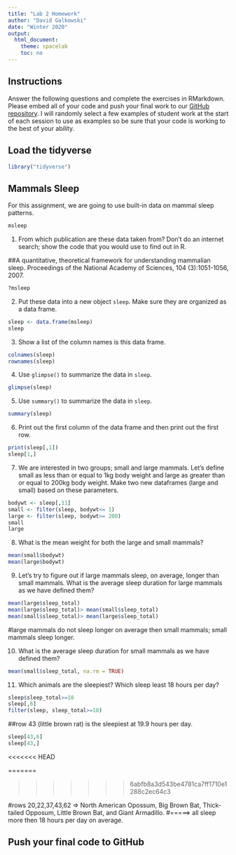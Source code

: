 ```yaml
---
title: "Lab 2 Homework"
author: "David Galkowski"
date: "Winter 2020"
output:
  html_document:
    theme: spacelab
    toc: no
---
```


## Instructions
Answer the following questions and complete the exercises in RMarkdown. Please embed all of your code and push your final work to our [GitHub repository](https://github.com/FRS417-DataScienceBiologists). I will randomly select a few examples of student work at the start of each session to use as examples so be sure that your code is working to the best of your ability.

## Load the tidyverse
```r
library("tidyverse")
```

## Mammals Sleep
For this assignment, we are going to use built-in data on mammal sleep patterns.  
```r
msleep
```

1. From which publication are these data taken from? Don't do an internet search; show the code that you would use to find out in R.

##A quantitative, theoretical framework for understanding mammalian sleep. Proceedings of the National Academy of Sciences, 104 (3):1051-1056, 2007.
```r
?msleep
```



2. Put these data into a new object `sleep`. Make sure they are organized as a data frame.  

```r
sleep <- data.frame(msleep)
sleep
```


3. Show a list of the column names is this data frame.
```r
colnames(sleep)
rownames(sleep)
```


4. Use `glimpse()` to summarize the data in `sleep`.

```r
glimpse(sleep)
```


5. Use `summary()` to summarize the data in `sleep`.

```r
summary(sleep)
```


6. Print out the first column of the data frame and then print out the first row.

```r
print(sleep[,1])
sleep[1,]
```


7. We are interested in two groups; small and large mammals. Let's define small as less than or equal to 1kg body weight and large as greater than or equal to 200kg body weight. Make two new dataframes (large and small) based on these parameters.  

```r
bodywt <- sleep[,11]
small <- filter(sleep, bodywt<= 1) 
large <- filter(sleep, bodywt>= 200)
small
large
```


8. What is the mean weight for both the large and small mammals?

```r
mean(small$bodywt)
mean(large$bodywt)
```


9. Let's try to figure out if large mammals sleep, on average, longer than small mammals. What is the average sleep duration for large mammals as we have defined them?

```r
mean(large$sleep_total)
mean(large$sleep_total)> mean(small$sleep_total)
mean(small$sleep_total)> mean(large$sleep_total)
```
#large mammals do not sleep longer on average then small mammals; small mammals sleep longer.  

10. What is the average sleep duration for small mammals as we have defined them?

```r
mean(small$sleep_total, na.rm = TRUE)
```


11. Which animals are the sleepiest? Which sleep least 18 hours per day?  
```r
sleep$sleep_total>=18
sleep[,6]
filter(sleep, sleep_total>=18)
```
##row 43 (little brown rat) is the sleepiest at 19.9 hours per day.
```r
sleep[43,6]
sleep[43,]
```
<<<<<<< HEAD
  
=======

>>>>>>> 6abfb8a3d543be4781ca7ff1710e1288c2ec64c3

#rows 20,22,37,43,62 => North American Opossum, Big Brown Bat, Thick-tailed Opposum, Little Brown Bat, and Giant Armadillo.
#=====> all sleep more then 18 hours per day on average.   



## Push your final code to GitHub